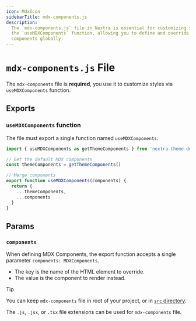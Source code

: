 ```yaml
---
icon: MdxIcon
sidebarTitle: mdx-components.js
description:
  The `mdx-components.js` file in Nextra is essential for customizing styles via
  the `useMDXComponents` function, allowing you to define and override MDX
  components globally.
---
```


# `mdx-components.js` File

The `mdx-components` file is **required**, you use it to customize styles via
`useMDXComponents` function.

## Exports

### `useMDXComponents` function

The file must export a single function named `useMDXComponents`.

```ts filename="mdx-components.js"
import { useMDXComponents as getThemeComponents } from 'nextra-theme-docs' // nextra-theme-blog or your custom theme

// Get the default MDX components
const themeComponents = getThemeComponents()

// Merge components
export function useMDXComponents(components) {
  return {
    ...themeComponents,
    ...components
  }
}
```

## Params

### `components`

When defining MDX Components, the export function accepts a single parameter
`components: MDXComponents`.

- The key is the name of the HTML element to override.
- The value is the component to render instead.

> [!TIP]
>
> You can keep `mdx-components` file in root of your project, or in
> [`src` directory](./src-directory).
>
> The `.js`, `.jsx`, or `.tsx` file extensions can be used for `mdx-components`
> file.
